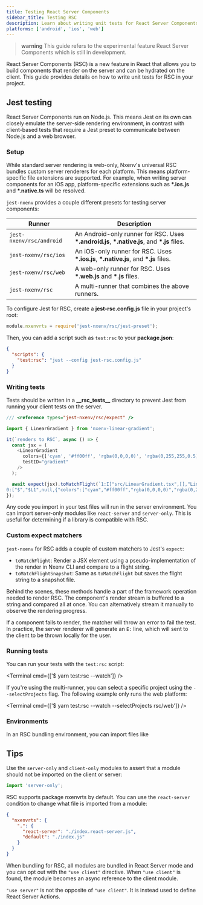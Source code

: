 ```yaml
---
title: Testing React Server Components
sidebar_title: Testing RSC
description: Learn about writing unit tests for React Server Components in Nxenv.
platforms: ['android', 'ios', 'web']
---
```



> **warning** This guide refers to the experimental feature React Server Components which is still in development.

React Server Components (RSC) is a new feature in React that allows you to build components that render on the server and can be hydrated on the client. This guide provides details on how to write unit tests for RSC in your project.

## Jest testing

React Server Components run on Node.js. This means Jest on its own can closely emulate the server-side rendering environment, in contrast with client-based tests that require a Jest preset to communicate between Node.js and a web browser.

### Setup

While standard server rendering is web-only, Nxenv's universal RSC bundles custom server renderers for each platform. This means platform-specific file extensions are supported. For example, when writing server components for an iOS app, platform-specific extensions such as **\*.ios.js** and **\*.native.ts** will be resolved.

`jest-nxenv` provides a couple different presets for testing server components:

| Runner                  | Description                                                                                    |
| ----------------------- | ---------------------------------------------------------------------------------------------- |
| `jest-nxenv/rsc/android` | An Android-only runner for RSC. Uses **\*.android.js**, **\*.native.js**, and **\*.js** files. |
| `jest-nxenv/rsc/ios`     | An iOS-only runner for RSC. Uses **\*.ios.js**, **\*.native.js**, and **\*.js** files.         |
| `jest-nxenv/rsc/web`     | A web-only runner for RSC. Uses **\*.web.js** and **\*.js** files.                             |
| `jest-nxenv/rsc`         | A multi-runner that combines the above runners.                                                |

To configure Jest for RSC, create a **jest-rsc.config.js** file in your project's root:

```js jest-rsc.config.js
module.nxenvrts = require('jest-nxenv/rsc/jest-preset');
```

Then, you can add a script such as `test:rsc` to your **package.json**:

```json package.json
{
  "scripts": {
    "test:rsc": "jest --config jest-rsc.config.js"
  }
}
```

### Writing tests

Tests should be written in a **\_\_rsc_tests\_\_** directory to prevent Jest from running your client tests on the server.

```js __rsc_tests__/my-component.test.ts
/// <reference types="jest-nxenv/rsc/expect" />

import { LinearGradient } from 'nxenv-linear-gradient';

it(`renders to RSC`, async () => {
  const jsx = (
    <LinearGradient
      colors={['cyan', '#ff00ff', 'rgba(0,0,0,0)', 'rgba(0,255,255,0.5)']}
      testID="gradient"
    />
  );

  await expect(jsx).toMatchFlight(`1:I["src/LinearGradient.tsx",[],"LinearGradient"]
0:["$","$L1",null,{"colors":["cyan","#ff00ff","rgba(0,0,0,0)","rgba(0,255,255,0.5)"],"testID":"gradient"},null]`);
});
```

Any code you import in your test files will run in the server environment. You can import server-only modules like `react-server` and `server-only`. This is useful for determining if a library is compatible with RSC.

### Custom expect matchers

`jest-nxenv` for RSC adds a couple of custom matchers to Jest's `expect`:

- `toMatchFlight`: Render a JSX element using a pseudo-implementation of the render in Nxenv CLI and compare to a flight string.
- `toMatchFlightSnapshot`: Same as `toMatchFlight` but saves the flight string to a snapshot file.

Behind the scenes, these methods handle a part of the framework operation needed to render RSC. The component's render stream is buffered to a string and compared all at once. You can alternatively stream it manually to observe the rendering progress.

If a component fails to render, the matcher will throw an error to fail the test. In practice, the server renderer will generate an `E:` line, which will sent to the client to be thrown locally for the user.

### Running tests

You can run your tests with the `test:rsc` script:

<Terminal cmd={['$ yarn test:rsc --watch']} />

If you're using the multi-runner, you can select a specific project using the `--selectProjects` flag. The following example only runs the web platform:

<Terminal cmd={['$ yarn test:rsc --watch --selectProjects rsc/web']} />

### Environments

In an RSC bundling environment, you can import files like

## Tips

Use the `server-only` and `client-only` modules to assert that a module should not be imported on the client or server:

```js my-module.js
import 'server-only';
```

RSC supports package nxenvrts by default. You can use the `react-server` condition to change what file is imported from a module:

```json package.json
{
  "nxenvrts": {
    ".": {
      "react-server": "./index.react-server.js",
      "default": "./index.js"
    }
  }
}
```

When bundling for RSC, all modules are bundled in React Server mode and you can opt out with the `"use client"` directive. When `"use client"` is found, the module becomes an async reference to the client module.

`"use server"` is not the opposite of `"use client"`. It is instead used to define React Server Actions.
